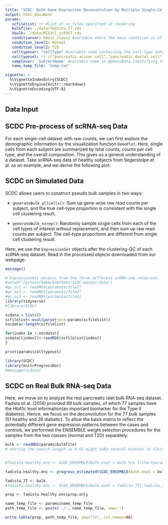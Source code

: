 ---
title: "SCDC: Bulk Gene Expression Deconvolution by Multiple Single-Cell RNA Sequencing References"
output: html_document
params:
   scfilelist: !r #list of sc files specified at rendering
   bulkfile: ./data/fadista_77.rds
   hbulk: ./data/MIX3cl_scESET.rds
   conditionvar: hba1c_class2 #variable where the main condition is of interest
   condition_level1: Normal
   condition_level2: T2D
   celltypevar: "cellType" #variable name containing the cell type annot in @phenoData of the eset
   celltypesel: !r c("pancreatic acinar cell","pancreatic ductal cell","type B pancreatic cell") #cell types of interest to estimate, the exclam r needed to declare an R object
   samplevar: 'SubjectName' #variable name in @phenoData identifying the sample name
   name_temp_file: 'temp.txt'

vignette: >
  %\VignetteIndexEntry{SCDC}
  %\VignetteEngine{knitr::rmarkdown}
  %\VignetteEncoding{UTF-8}
---

## Data Input


## SCDC Pre-process of scRNA-seq Data
For each single-cell dataset with raw counts, we can first explore the demographic information by the visualization function `DemoPlot`. Here, single cells from each subject are summarized by total counts, counts per cell type, and the overall composition. This gives us a general understanding of a dataset. Take scRNA-seq data of healthy subjects from Segerstolpe et al. as an example, and we derive the following plot:

## SCDC on Simulated Data
SCDC allows users to construct pseudo bulk samples in two ways:

- `generateBulk_allcells()`: Sum up gene-wise raw read counts per subject, and the true cell-type proportion is consistent with the single cell clustering result.

- `generateBulk_norep()`: Randomly sample single cells from each of the cell types of interest without replacement, and then sum up raw read counts per subject. The cell-type proportions are different from single cell clustering result.

Here, we use the `ExpressionSet` objects after the clustering-QC of each scRNA-seq dataset. Read in the processed objects downloaded from our webpage:


```{r message=FALSE}

message()
```

```{r Read SC data in,results="show"}
# ExpressionSet objects from the three different scRNA-seq resources
#setwd("/pstore/home/kamthont/SCDC-master/data")
#qc.sc1 <- readRDS(params$scfile1)
#qc.sc2 <- readRDS(params$scfile2)
#qc.sc3 <- readRDS(params$scfile3)
library(tidyverse)
#library(SCDC)

scdata = list(0)
scfilelist<-eval(parse(text=params$scfilelist))
nscdata<-length(scfilelist)

for(index in 1:nscdata){
scdata[[index]]<-readRDS(scfilelist[index])
}

print(params$celltypesel)
```

```{r, message=FALSE}
library(SCDC)
library(knitrProgressBar)
#message(scdata)
```

## SCDC on Real Bulk RNA-seq Data
Here, we move on to analyze the real pancreatic islet bulk RNA-seq dataset. Fadista et al. (2014) provided 89 bulk samples, of which 77 samples have the HbA1c level information(an important biomarker for the Type II diabetes). Hence, we focus on the deconvolution for the 77 bulk samples (51 healthy and 26 diabetic).
To allow the basis matrix to reflect the potentially different gene expression patterns between the cases and controls, we performed the ENSEMBLE weight selection procedures for the samples from the two classes (normal and T2D) separately.

```{r RealBulk, message=TRUE}
bulk <- readRDS(params$bulkfile)
# setting the search.length as 0.01 might take several minutes to finish the ENSEMBLE procedure.


#fadista.healthy.ens <- SCDC_ENSEMBLE(bulk.eset = bulk %>% filter(params$conditionvar == params$condition_level1), sc.eset.list = scdata, ct.varname = params$celltypevar, sample = params$samplevar, truep = NULL, ct.sub =  params$celltypesel, search.length = 0.01, grid.search = T)  

fadista.healthy.ens <- progress_estimated(SCDC_ENSEMBLE(bulk.eset = bulk, sc.eset.list = scdata, ct.varname = params$celltypevar, sample = params$samplevar, truep = NULL, ct.sub =  params$celltypesel, search.length = 0.01, grid.search = T))  

fadista_77 <- bulk
#fadista.healthy.ens <- SCDC_ENSEMBLE(bulk.eset = fadista_77[,fadista_77$hba1c_class2 == "Normal"], sc.eset.list = scdata, ct.varname = "cluster", sample = "sample", truep = NULL, ct.sub =  c("alpha","beta","delta","gamma","acinar","ductal"), search.length = 0.01, grid.search = T)  

prop <- fadista.healthy.ens$prop.only

name_temp_file <- params$name_temp_file
path_temp_file <- paste('./', name_temp_file, sep='')

write.table(prop, path_temp_file, sep="\t", col.names=NA)

```

